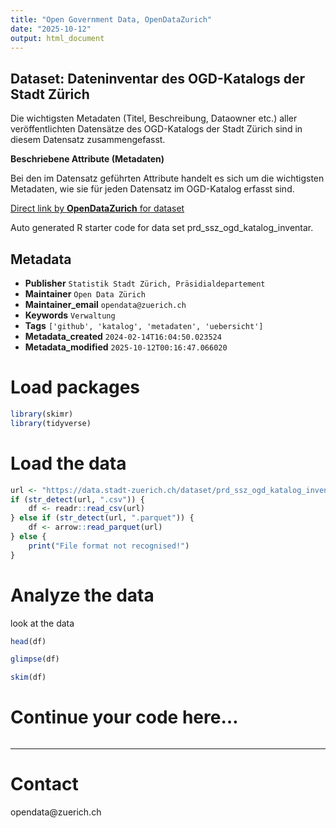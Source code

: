 ```yaml
---
title: "Open Government Data, OpenDataZurich"
date: "2025-10-12"
output: html_document
---
```


## Dataset: Dateninventar des OGD-Katalogs der Stadt Zürich

Die wichtigsten Metadaten (Titel, Beschreibung, Dataowner etc.) aller veröffentlichten Datensätze des OGD-Katalogs der Stadt Zürich sind in diesem Datensatz zusammengefasst.

**Beschriebene Attribute (Metadaten)**

Bei den im Datensatz geführten Attribute handelt es sich um die wichtigsten Metadaten, wie sie für jeden Datensatz im OGD-Katalog erfasst sind.



[Direct link by **OpenDataZurich** for dataset](https://data.stadt-zuerich.ch/dataset/prd_ssz_ogd_katalog_inventar)

Auto generated R starter code for data set prd_ssz_ogd_katalog_inventar.

## Metadata

- **Publisher** `Statistik Stadt Zürich, Präsidialdepartement`
- **Maintainer** `Open Data Zürich`
- **Maintainer_email** `opendata@zuerich.ch`
- **Keywords** `Ver­walt­ung`
- **Tags** `['github', 'katalog', 'metadaten', 'uebersicht']`
- **Metadata_created** `2024-02-14T16:04:50.023524`
- **Metadata_modified** `2025-10-12T00:16:47.066020`


# Load packages

```r
library(skimr)
library(tidyverse)
```

# Load the data

```r
url <- "https://data.stadt-zuerich.ch/dataset/prd_ssz_ogd_katalog_inventar/download/ogd_katalog_inventar.csv"
if (str_detect(url, ".csv")) {
    df <- readr::read_csv(url)
} else if (str_detect(url, ".parquet")) {
    df <- arrow::read_parquet(url)
} else {
    print("File format not recognised!")
}
```

# Analyze the data

look at the data
```r
head(df)
```

```r
glimpse(df)
```

```r
skim(df)
```

# Continue your code here...

```r

```

------------------------------------------------------------------------

# Contact

opendata@zuerich.ch
